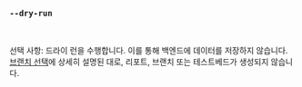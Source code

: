 ### `--dry-run`

<br />

선택 사항: 드라이 런을 수행합니다. 이를 통해 백엔드에 데이터를 저장하지 않습니다. [브랜치 선택](/ko/docs/explanation/branch-selection/)에 상세히 설명된 대로, 리포트, 브랜치 또는 테스트베드가 생성되지 않습니다.